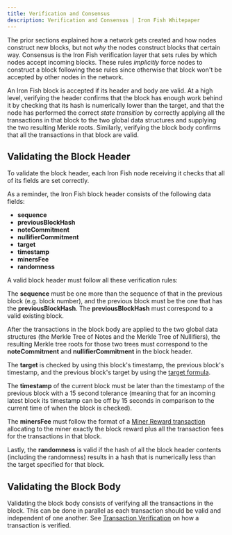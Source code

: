 ```yaml
---
title: Verification and Consensus
description: Verification and Consensus | Iron Fish Whitepaper
---
```


The prior sections explained how a network gets created and how nodes construct new blocks, but not *why* the nodes construct blocks that certain way. Consensus is the Iron Fish verification layer that sets rules by which nodes accept incoming blocks. These rules *implicitly* force nodes to construct a block following these rules since otherwise that block won't be accepted by other nodes in the network.

An Iron Fish block is accepted if its header and body are valid. At a high level, verifying the header confirms that the block has enough work behind it by checking that its hash is numerically lower than the target, and that the node has performed the correct *state transition* by correctly applying all the transactions in that block to the two global data structures and supplying the two resulting Merkle roots. Similarly, verifying the block body confirms that all the transactions in that block are valid.

## Validating the Block Header
To validate the block header, each Iron Fish node receiving it checks that all of its fields are set correctly.

As a reminder, the Iron Fish block header consists of the following data fields:
- **sequence**
- **previousBlockHash**
- **noteCommitment**
- **nullifierCommitment**
- **target**
- **timestamp**
- **minersFee**
- **randomness**

A valid block header must follow all these verification rules:

The **sequence** must be one more than the sequence of that in the previous block (e.g. block number), and the previous block must be the one that has the **previousBlockHash**. The **previousBlockHash** must correspond to a valid existing block.

After the transactions in the block body are applied to the two global data structures (the Merkle Tree of Notes and the Merkle Tree of Nullifiers), the resulting Merkle tree roots for those two trees must correspond to the **noteCommitment** and **nullifierCommitment** in the block header.

The **target** is checked by using this block's timestamp, the previous block's timestamp, and the previous block's target by using the [target formula](4_mining.md#target).

The **timestamp** of the current block must be later than the timestamp of the previous block with a 15 second tolerance (meaning that for an incoming latest block its timestamp can be off by 15 seconds in comparison to the current time of when the block is checked).

The **minersFee** must follow the format of a [Miner Reward transaction](6_transaction.md#miner-reward-transaction) allocating to the miner exactly the block reward plus all the transaction fees for the transactions in that block.

Lastly, the **randomness** is valid if the hash of all the block header contents (including the randomness) results in a hash that is numerically less than the target specified for that block.

## Validating the Block Body
Validating the block body consists of verifying all the transactions in the block. This can be done in parallel as each transaction should be valid and independent of one another. See [Transaction Verification](6_transaction.md#transaction-verification) on how a transaction is verified.
